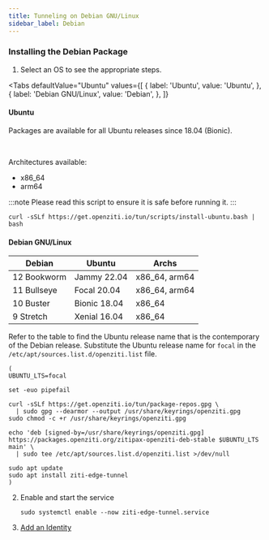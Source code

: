 ```yaml
---
title: Tunneling on Debian GNU/Linux
sidebar_label: Debian
---
```



### Installing the Debian Package

1. Select an OS to see the appropriate steps.

<Tabs
  defaultValue="Ubuntu"
  values={[
      { label: 'Ubuntu', value: 'Ubuntu', },
      { label: 'Debian GNU/Linux', value: 'Debian', },
  ]}
>

<TabItem value="Ubuntu">

#### Ubuntu

Packages are available for all Ubuntu releases since 18.04 (Bionic).

<br/>

Architectures available:

* x86_64
* arm64

:::note
Please read this script to ensure it is safe before running it.
:::

```text
curl -sSLf https://get.openziti.io/tun/scripts/install-ubuntu.bash | bash
```

</TabItem>

<TabItem value="Debian">

#### Debian GNU/Linux

| Debian      | Ubuntu       | Archs         |
|-------------|--------------|---------------|
| 12 Bookworm | Jammy 22.04  | x86_64, arm64 |
| 11 Bullseye | Focal 20.04  | x86_64, arm64 |
| 10 Buster   | Bionic 18.04 | x86_64        |
|  9 Stretch  | Xenial 16.04 | x86_64        |

Refer to the table to find the Ubuntu release name that is the contemporary of the Debian release. Substitute the Ubuntu
release name for `focal` in the `/etc/apt/sources.list.d/openziti.list` file.

```text
(
UBUNTU_LTS=focal

set -euo pipefail

curl -sSLf https://get.openziti.io/tun/package-repos.gpg \
  | sudo gpg --dearmor --output /usr/share/keyrings/openziti.gpg
sudo chmod -c +r /usr/share/keyrings/openziti.gpg

echo 'deb [signed-by=/usr/share/keyrings/openziti.gpg] https://packages.openziti.org/zitipax-openziti-deb-stable $UBUNTU_LTS main' \
  | sudo tee /etc/apt/sources.list.d/openziti.list >/dev/null

sudo apt update
sudo apt install ziti-edge-tunnel
)
```

</TabItem>
</Tabs>

2. Enable and start the service

    ```text
    sudo systemctl enable --now ziti-edge-tunnel.service
    ```

2. [Add an Identity](/reference/tunnelers/60-linux/index.mdx#adding-identities)

